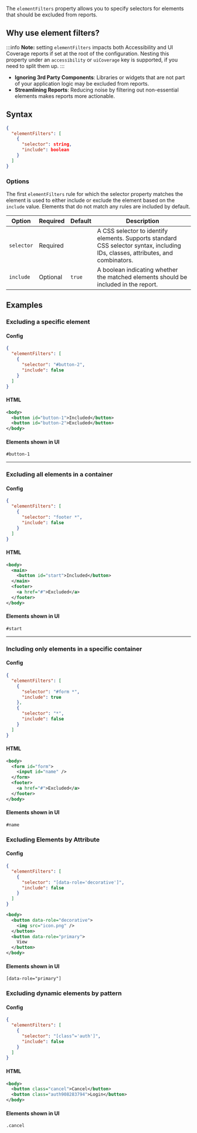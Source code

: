 The `elementFilters` property allows you to specify selectors for elements that should be excluded from reports.

## Why use element filters?

:::info
**Note:** setting `elementFilters` impacts both Accessibility and UI Coverage
reports if set at the root of the configuration. Nesting this property under an `accessibility` or `uiCoverage` key is
supported, if you need to split them up.
:::

- **Ignoring 3rd Party Components**: Libraries or widgets that are not part of your application logic may be excluded from reports.
- **Streamlining Reports**: Reducing noise by filtering out non-essential elements makes reports more actionable.

## Syntax

```json
{
  "elementFilters": [
    {
      "selector": string,
      "include": boolean
    }
  ]
}
```

### Options

The first `elementFilters` rule for which the selector property matches the element is used to either include or exclude the element based on the `include` value. Elements that do not match any rules are included by default.

| Option     | Required | Default | Description                                                                                                                      |
| ---------- | -------- | ------- | -------------------------------------------------------------------------------------------------------------------------------- |
| `selector` | Required |         | A CSS selector to identify elements. Supports standard CSS selector syntax, including IDs, classes, attributes, and combinators. |
| `include`  | Optional | `true`  | A boolean indicating whether the matched elements should be included in the report.                                              |

## Examples

### Excluding a specific element

#### Config

```json
{
  "elementFilters": [
    {
      "selector": "#button-2",
      "include": false
    }
  ]
}
```

#### HTML

```xml
<body>
  <button id="button-1">Included</button>
  <button id="button-2">Excluded</button>
</body>
```

#### Elements shown in UI

```
#button-1
```

---

### Excluding all elements in a container

#### Config

```json
{
  "elementFilters": [
    {
      "selector": "footer *",
      "include": false
    }
  ]
}
```

#### HTML

```xml
<body>
  <main>
    <button id="start">Included</button>
  </main>
  <footer>
    <a href="#">Excluded</a>
  </footer>
</body>
```

#### Elements shown in UI

```
#start
```

---

### Including only elements in a specific container

#### Config

```json
{
  "elementFilters": [
    {
      "selector": "#form *",
      "include": true
    },
    {
      "selector": "*",
      "include": false
    }
  ]
}
```

#### HTML

```xml
<body>
  <form id="form">
    <input id="name" />
  </form>
  <footer>
    <a href="#">Excluded</a>
  </footer>
</body>
```

#### Elements shown in UI

```
#name
```

### Excluding Elements by Attribute

#### Config

```json
{
  "elementFilters": [
    {
      "selector": "[data-role='decorative']",
      "include": false
    }
  ]
}
```

```xml
<body>
  <button data-role="decorative">
    <img src="icon.png" />
  </button>
  <button data-role="primary">
    View
  </button>
</body>
```

#### Elements shown in UI

```
[data-role="primary"]
```

### Excluding dynamic elements by pattern

#### Config

```json
{
  "elementFilters": [
    {
      "selector": "[class^='auth']",
      "include": false
    }
  ]
}
```

#### HTML

```xml
<body>
  <button class="cancel">Cancel</button>
  <button class="auth908283794">Login</button>
</body>
```

#### Elements shown in UI

```
.cancel
```
